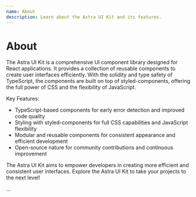 ```yaml
---
name: About
description: Learn about the Astra UI Kit and its features.
---
```



<NextSeo
  title="About Astra UI Kit"
  description="Learn about the Astra UI Kit and its features."
/>

# About

The Astra UI Kit is a comprehensive UI component library designed for React applications. It provides a collection of reusable components to create user interfaces efficiently. With the solidity and type safety of TypeScript, the components are built on top of styled-components, offering the full power of CSS and the flexibility of JavaScript.

Key Features:

- TypeScript-based components for early error detection and improved code quality
- Styling with styled-components for full CSS capabilities and JavaScript flexibility
- Modular and reusable components for consistent appearance and efficient development
- Open-source nature for community contributions and continuous improvement

The Astra UI Kit aims to empower developers in creating more efficient and consistent user interfaces. Explore the Astra UI Kit to take your projects to the next level!

...
